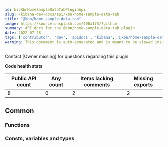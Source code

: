 ```yaml
---
id: kibKbnHomeSampleDataTabPluginApi
slug: /kibana-dev-docs/api/kbn-home-sample-data-tab
title: "@kbn/home-sample-data-tab"
image: https://source.unsplash.com/400x175/?github
summary: API docs for the @kbn/home-sample-data-tab plugin
date: 2022-07-28
tags: ['contributor', 'dev', 'apidocs', 'kibana', '@kbn/home-sample-data-tab']
warning: This document is auto-generated and is meant to be viewed inside our experimental, new docs system. Reach out in #docs-engineering for more info.
---
```




Contact [Owner missing] for questions regarding this plugin.

**Code health stats**

| Public API count  | Any count | Items lacking comments | Missing exports |
|-------------------|-----------|------------------------|-----------------|
| 8 | 0 | 2 | 2 |

## Common

### Functions
<DocDefinitionList data={kbnHomeSampleDataTabObj.common.functions}/>

### Consts, variables and types
<DocDefinitionList data={kbnHomeSampleDataTabObj.common.misc}/>

